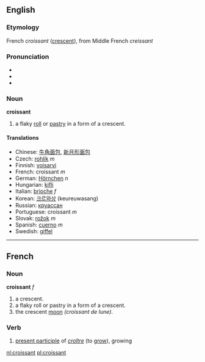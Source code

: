 ==English==
===Etymology===
{{wikipedia}}
French ''croissant'' ([[crescent]]), from Middle French ''creissant''

===Pronunciation===
*{{IPA|/kɹwəˈsɑnt/ (''Canadian'')}}
*{{Audio|en-ca-croissant.ogg|Audio (CA)}}
*{{audio|en-us-croissant.ogg|Audio (US)}}

===Noun===
'''croissant'''

# a flaky [[roll]] or [[pastry]] in a form of a crescent.

====Translations====
*Chinese: [[牛角面包]], [[新月形面包]]
*Czech: [[rohlík]] ''m''
*Finnish: [[voisarvi]]
*French: croissant ''m''
*German: [[Hörnchen]] ''n''
*Hungarian: [[kifli]]
*Italian: [[brioche]] ''f''
*Korean: [[크르와상]] (keureuwasang)
*Russian: [[круассан]]
*Portuguese: croissant ''m''
*Slovak: [[rožok]] ''m''
*Spanish: [[cuerno]] ''m''
*Swedish: [[giffel]]

----

==French==

===Noun===
'''croissant''' ''f''

# a crescent.
# a flaky roll or pastry in a form of a crescent.
# the crescent [[moon]] ''(croissant de lune)''. 

===Verb===

#[[present participle]] of ''[[croître]]'' (to [[grow]]), growing

[[nl:croissant]]
[[pl:croissant]]